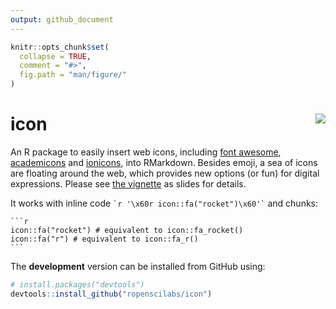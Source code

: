 ```yaml
---
output: github_document
---
```


<!-- README.md is generated from README.Rmd. Please edit that file -->

```r
knitr::opts_chunk$set(
  collapse = TRUE,
  comment = "#>",
  fig.path = "man/figure/"
)
```

# icon <img src="man/figure/logo.png" align="right" />

<!-- [![Travis-CI Build Status](https://travis-ci.org/earowang/icon.svg?branch=master)](https://travis-ci.org/earowang/icon) -->
<!-- [![CRAN_Status_Badge](http://www.r-pkg.org/badges/version/icon)](https://cran.r-project.org/package=icon) -->
<!-- [![Downloads](http://cranlogs.r-pkg.org/badges/icon?color=brightgreen)](https://cran.r-project.org/package=icon) -->

An R package to easily insert web icons, including [font awesome](http://fontawesome.io), [academicons](http://jpswalsh.github.io/academicons/) and [ionicons](http://ionicons.com), into RMarkdown. Besides emoji, a sea of icons are floating around the web, which provides new options (or fun) for digital expressions. Please see [the vignette](http://www.mitchelloharawild.com/icon/) as slides for details.

It works with inline code `` `r '\x60r icon::fa("rocket")\x60'` `` and chunks:

````
```r
icon::fa("rocket") # equivalent to icon::fa_rocket()
icon::fa("r") # equivalent to icon::fa_r()
```
````

The **development** version can be installed from GitHub using:

```r
# install.packages("devtools")
devtools::install_github("ropenscilabs/icon")
```
